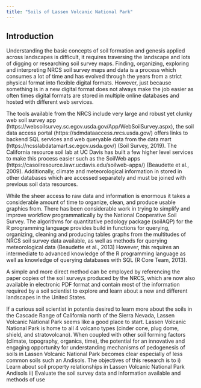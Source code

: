 ```yaml
---
title: "Soils of Lassen Volcanic National Park"
---
```


## Introduction 

Understanding the basic concepts of soil formation and genesis applied across landscapes is
difficult, it requires traversing the landscape and lots of digging or researching soil survey maps.
Finding, organizing, exploring and interpreting NRCS soil survey maps and data is a process
which consumes a lot of time and has evolved through the years from a strict physical format
into flexible digital formats. However, just because something is in a new digital format does
not always make the job easier as often times digital formats are stored in multiple online
databases and hosted with different web services.

The tools available from the NRCS include very large and robust yet clunky web soil survey app
(https://websoilsurvey.sc.egov.usda.gov/App/WebSoilSurvey.aspx), the soil data access portal
(https://sdmdataaccess.nrcs.usda.gov/) offers links to backend SQL services and web queryable
data from the data mart (https://ncsslabdatamart.sc.egov.usda.gov/) (Soil Survey, 2019). The
California resource soil lab at UC Davis has built a few higher level services to make this process
easier such as the SoilWeb apps (https://casoilresource.lawr.ucdavis.edu/soilweb-apps/)
(Beaudette et al., 2009). Additionally, climate and meteorological information in stored in
other databases which are accessed separately and must be joined with previous soil data
resources.

While the sheer access to raw data and information is enormous it takes a considerable amount
of time to organize, clean, and produce usable graphics from. There has been considerable
work in trying to simplify and improve workflow programmatically by the National Cooperative
Soil Survey. The algorithms for quantitative pedology package (soilAQP) for the R programming
language provides build in functions for querying, organizing, cleaning and producing tables
graphs from the multitudes of NRCS soil survey data available, as well as methods for querying
meteorological data (Beaudette et al., 2013) However, this requires an intermediate to
advanced knowledge of the R programming language as well as knowledge of querying
databases with SQL (R Core Team, 2013).

A simple and more direct method can be employed by referencing the paper copies of the soil
surveys produced by the NRCS, which are now also available in electronic PDF format and
contain most of the information required by a soil scientist to explore and learn about a new
and different landscapes in the United States.

If a curious soil scientist in potentia desired to learn more about the soils in the Cascade Range
of California north of the Sierra Nevada, Lassen Volcanic National Park seems like a good place
to start. Lassen Volcanic National Park is home to all 4 volcano types (cinder cone, plug dome,
shield, and stratovolcano). When coupled with other soil forming factors (climate, topography,
organics, time), the potential for an innovative and engaging opportunity for understanding
mechanisms of pedogenesis of soils in Lassen Volcanic National Park becomes clear especially
of less common soils such an Andisols. The objectives of this research is to
i) Learn about soil property relationships in Lassen Volcanic National Park Andisols
ii) Evaluate the soil survey data and information available and methods of use